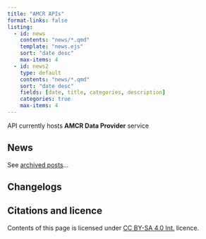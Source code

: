 ```yaml
---
title: "AMCR APIs"
format-links: false
listing: 
  - id: news
    contents: "news/*.qmd"
    template: "news.ejs"
    sort: "date desc"
    max-items: 4
  - id: news2
    type: default
    contents: "news/*.qmd"
    sort: "date desc"
    fields: [date, title, categories, description]
    categories: true
    max-items: 4
---
```


API currently hosts **AMCR Data Provider** service 

## News

::: {#news}

:::

See [archived posts](newsfeed.qmd)...


## Changelogs

::: {#news2}

:::

## Citations and licence

Contents of this page is licensed under [CC BY-SA 4.0 Int.](https://creativecommons.org/licenses/by-nc/4.0/){.external} licence.
